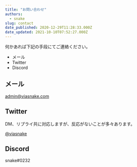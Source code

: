 ```yaml
---
title: "お問い合わせ"
authors:
  - snake
slug: contact
date_published: 2020-12-29T11:28:33.000Z
date_updated: 2021-10-10T07:52:27.000Z
---
```


何かあれば下記の手段にてご連絡ください。

- メール
- Twitter
- Discord

## メール

admin@viasnake.com

## Twitter

DM、リプライ共に対応しますが、反応がないことが多々あります。

[@viasnake](https://twitter.com/viasnake)

## Discord

snake#0232
